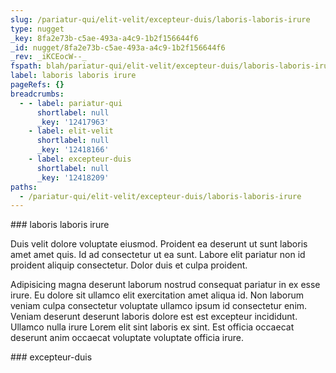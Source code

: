 ```yaml
---
slug: /pariatur-qui/elit-velit/excepteur-duis/laboris-laboris-irure
type: nugget
_key: 8fa2e73b-c5ae-493a-a4c9-1b2f156644f6
_id: nugget/8fa2e73b-c5ae-493a-a4c9-1b2f156644f6
_rev: _iKCEocW--_
fspath: blah/pariatur-qui/elit-velit/excepteur-duis/laboris-laboris-irure.md
label: laboris laboris irure
pageRefs: {}
breadcrumbs:
  - - label: pariatur-qui
      shortlabel: null
      _key: '12417963'
    - label: elit-velit
      shortlabel: null
      _key: '12418166'
    - label: excepteur-duis
      shortlabel: null
      _key: '12418209'
paths:
  - /pariatur-qui/elit-velit/excepteur-duis/laboris-laboris-irure
---
```


<NuggetArea>
<Nugget slug="/pariatur-qui/elit-velit/excepteur-duis/laboris-laboris-irure" type="nugget" _key="8fa2e73b-c5ae-493a-a4c9-1b2f156644f6" _id="nugget/8fa2e73b-c5ae-493a-a4c9-1b2f156644f6" _rev="_iKCEocW--_" fspath="blah/pariatur-qui/elit-velit/excepteur-duis/laboris-laboris-irure.md" label="laboris laboris irure" paths="/pariatur-qui/elit-velit/excepteur-duis/laboris-laboris-irure">
<NuggetBody>
### laboris laboris irure

Duis velit dolore voluptate eiusmod. Proident ea deserunt ut sunt laboris amet amet quis. Id ad consectetur ut ea sunt. Labore elit pariatur non id proident aliquip consectetur. Dolor duis et culpa proident.

Adipisicing magna deserunt laborum nostrud consequat pariatur in ex esse irure. Eu dolore sit ullamco elit exercitation amet aliqua id. Non laborum veniam culpa consectetur voluptate ullamco ipsum id consectetur enim. Veniam deserunt deserunt laboris dolore est est excepteur incididunt. Ullamco nulla irure Lorem elit sint laboris ex sint. Est officia occaecat deserunt anim occaecat voluptate voluptate officia irure.

</NuggetBody>
<Breadcrumbs>
<Crumbs>
<Crumb _key="12417963" label="pariatur-qui" /><Crumb _key="12418166" label="elit-velit" /><Crumb _key="12418209" label="excepteur-duis" />
</Crumbs>
</Breadcrumbs>
</Nugget>

<NuggetsInbound>
</NuggetsInbound>
<NuggetsOutbound>
</NuggetsOutbound>
</NuggetArea>
<PassagesInbound>
<Passage direction="inbound" type="passage" _key="12418209" _id="passage/12418209" _rev="_iKCEocO--A" label="excepteur-duis" passage="excepteur-duis" fspath="blah/pariatur-qui/elit-velit/excepteur-duis" paths="/pariatur-qui/elit-velit/excepteur-duis" slug="/pariatur-qui/elit-velit/excepteur-duis">
<NuggetBody>
### excepteur-duis

</NuggetBody>
<Breadcrumbs>
<Crumbs>
<Crumb _key="12417963" label="pariatur-qui" /><Crumb _key="12418166" label="elit-velit" />
</Crumbs>
</Breadcrumbs>
</Passage>

</PassagesInbound>
<PassagesOutbound>
</PassagesOutbound>